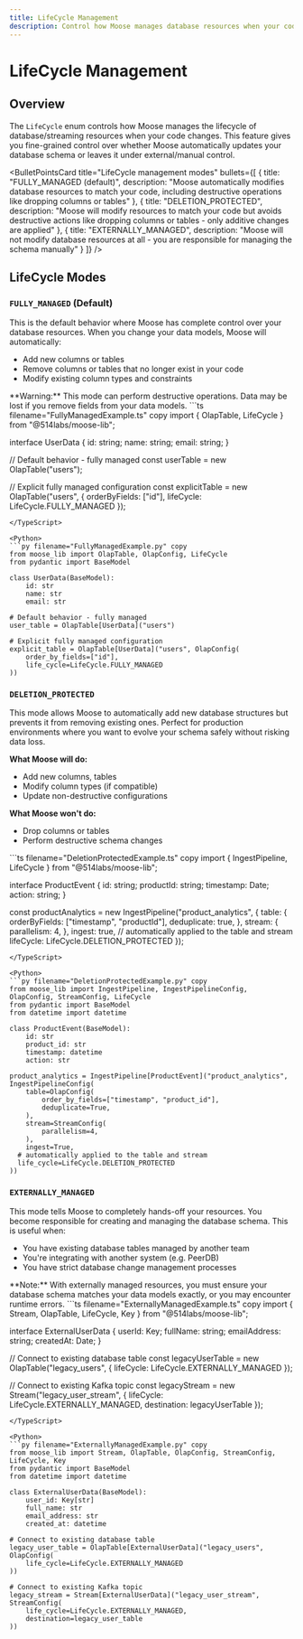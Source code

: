 ```yaml
---
title: LifeCycle Management
description: Control how Moose manages database resources when your code changes
---
```



# LifeCycle Management

<LanguageSwitcher />

## Overview

The `LifeCycle` enum controls how Moose manages the lifecycle of database/streaming resources when your code changes.
This feature gives you fine-grained control over whether Moose automatically updates your database schema or
leaves it under external/manual control.

<BulletPointsCard
  title="LifeCycle management modes"
  bullets={[
    {
      title: "FULLY_MANAGED (default)",
      description: "Moose automatically modifies database resources to match your code, including destructive operations like dropping columns or tables"
    },
    {
      title: "DELETION_PROTECTED",
      description: "Moose will modify resources to match your code but avoids destructive actions like dropping columns or tables - only additive changes are applied"
    },
    {
      title: "EXTERNALLY_MANAGED",
      description: "Moose will not modify database resources at all - you are responsible for managing the schema manually"
    }
  ]}
/>

## LifeCycle Modes

### `FULLY_MANAGED` (Default)

This is the default behavior where Moose has complete control over your database resources. When you change your data models, Moose will automatically:

- Add new columns or tables
- Remove columns or tables that no longer exist in your code
- Modify existing column types and constraints

<Callout type="warning">
**Warning:** This mode can perform destructive operations. Data may be lost if you remove fields from your data models.
</Callout>

<TypeScript>
```ts filename="FullyManagedExample.ts" copy
import { OlapTable, LifeCycle } from "@514labs/moose-lib";

interface UserData {
  id: string;
  name: string;
  email: string;
}

// Default behavior - fully managed
const userTable = new OlapTable<UserData>("users");

// Explicit fully managed configuration
const explicitTable = new OlapTable<UserData>("users", {
  orderByFields: ["id"],
  lifeCycle: LifeCycle.FULLY_MANAGED
});
```
</TypeScript>

<Python>
```py filename="FullyManagedExample.py" copy
from moose_lib import OlapTable, OlapConfig, LifeCycle
from pydantic import BaseModel

class UserData(BaseModel):
    id: str
    name: str
    email: str

# Default behavior - fully managed
user_table = OlapTable[UserData]("users")

# Explicit fully managed configuration
explicit_table = OlapTable[UserData]("users", OlapConfig(
    order_by_fields=["id"],
    life_cycle=LifeCycle.FULLY_MANAGED
))
```
</Python>

### `DELETION_PROTECTED`

This mode allows Moose to automatically add new database structures but prevents it from removing existing ones.
Perfect for production environments where you want to evolve your schema safely without risking data loss.

**What Moose will do:**
- Add new columns, tables
- Modify column types (if compatible)
- Update non-destructive configurations

**What Moose won't do:**
- Drop columns or tables
- Perform destructive schema changes

<TypeScript>
```ts filename="DeletionProtectedExample.ts" copy
import { IngestPipeline, LifeCycle } from "@514labs/moose-lib";

interface ProductEvent {
  id: string;
  productId: string;
  timestamp: Date;
  action: string;
}

const productAnalytics = new IngestPipeline<ProductEvent>("product_analytics", {
  table: {
    orderByFields: ["timestamp", "productId"],
    deduplicate: true,
  },
  stream: {
    parallelism: 4,
  },
  ingest: true,
  // automatically applied to the table and stream
  lifeCycle: LifeCycle.DELETION_PROTECTED
});
```
</TypeScript>

<Python>
```py filename="DeletionProtectedExample.py" copy
from moose_lib import IngestPipeline, IngestPipelineConfig, OlapConfig, StreamConfig, LifeCycle
from pydantic import BaseModel
from datetime import datetime

class ProductEvent(BaseModel):
    id: str
    product_id: str
    timestamp: datetime
    action: str

product_analytics = IngestPipeline[ProductEvent]("product_analytics", IngestPipelineConfig(
    table=OlapConfig(
        order_by_fields=["timestamp", "product_id"],
        deduplicate=True,
    ),
    stream=StreamConfig(
        parallelism=4,
    ),
    ingest=True,
  # automatically applied to the table and stream
  life_cycle=LifeCycle.DELETION_PROTECTED
))
```
</Python>

### `EXTERNALLY_MANAGED`

This mode tells Moose to completely hands-off your resources.
You become responsible for creating and managing the database schema. This is useful when:

- You have existing database tables managed by another team
- You're integrating with another system (e.g. PeerDB)
- You have strict database change management processes

<Callout type="info">
**Note:** With externally managed resources, you must ensure your database schema matches your data models exactly, or you may encounter runtime errors.
</Callout>

<TypeScript>
```ts filename="ExternallyManagedExample.ts" copy
import { Stream, OlapTable, LifeCycle, Key } from "@514labs/moose-lib";

interface ExternalUserData {
  userId: Key<string>;
  fullName: string;
  emailAddress: string;
  createdAt: Date;
}

// Connect to existing database table
const legacyUserTable = new OlapTable<ExternalUserData>("legacy_users", {
  lifeCycle: LifeCycle.EXTERNALLY_MANAGED
});

// Connect to existing Kafka topic
const legacyStream = new Stream<ExternalUserData>("legacy_user_stream", {
  lifeCycle: LifeCycle.EXTERNALLY_MANAGED,
  destination: legacyUserTable
});
```
</TypeScript>

<Python>
```py filename="ExternallyManagedExample.py" copy
from moose_lib import Stream, OlapTable, OlapConfig, StreamConfig, LifeCycle, Key
from pydantic import BaseModel
from datetime import datetime

class ExternalUserData(BaseModel):
    user_id: Key[str]
    full_name: str
    email_address: str
    created_at: datetime

# Connect to existing database table
legacy_user_table = OlapTable[ExternalUserData]("legacy_users", OlapConfig(
    life_cycle=LifeCycle.EXTERNALLY_MANAGED
))

# Connect to existing Kafka topic
legacy_stream = Stream[ExternalUserData]("legacy_user_stream", StreamConfig(
    life_cycle=LifeCycle.EXTERNALLY_MANAGED,
    destination=legacy_user_table
))
```
</Python>
